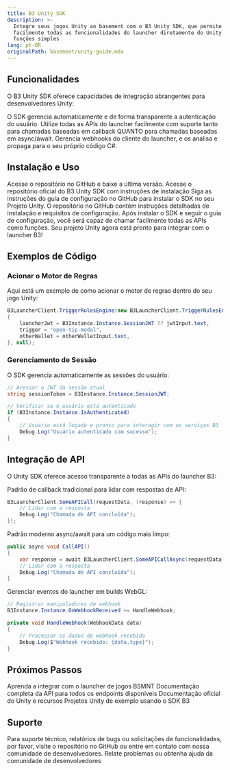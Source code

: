 ```yaml
---
title: B3 Unity SDK
description: >-
  Integre seus jogos Unity ao basement com o B3 Unity SDK, que permite acessar
  facilmente todas as funcionalidades do launcher diretamente do Unity como
  funções simples
lang: pt-BR
originalPath: basement/unity-guide.mdx
---
```

## Funcionalidades

O B3 Unity SDK oferece capacidades de integração abrangentes para desenvolvedores Unity:

<CardGroup cols={1}>
  <Card title="Gerenciamento de Sessão" icon="user-check">
    O SDK gerencia automaticamente e de forma transparente a autenticação do usuário.
  </Card>
  
  <Card title="APIs como Funções" icon="code">
    Utilize todas as APIs do launcher facilmente com suporte tanto para chamadas baseadas em callback QUANTO para chamadas baseadas em async/await.
  </Card>
  
  <Card title="Webhooks para WebGL" icon="webhook">
    Gerencia webhooks do cliente do launcher, e os analisa e propaga para o seu próprio código C#.
  </Card>
</CardGroup>

## Instalação e Uso

<Steps>
<Step title="Baixe o SDK">
  Acesse o repositório no GitHub e baixe a última versão.
  
  <Card title="Obtenha o Unity SDK" icon="download" href="https://github.com/b3-fun/b3-unity-sdk" cta="Baixar do GitHub" horizontal>
    Acesse o repositório oficial do B3 Unity SDK com instruções de instalação
  </Card>
</Step>

<Step title="Instale no Projeto Unity">
  Siga as instruções do guia de configuração no GitHub para instalar o SDK no seu Projeto Unity.
  
  <Note>
  O repositório no GitHub contém instruções detalhadas de instalação e requisitos de configuração.
  </Note>
</Step>

<Step title="Inicialize o SDK">
  Após instalar o SDK e seguir o guia de configuração, você será capaz de chamar facilmente todas as APIs como funções.
  
  <Check>
  Seu projeto Unity agora está pronto para integrar com o launcher B3!
  </Check>
</Step>
</Steps>

## Exemplos de Código

### Acionar o Motor de Regras

Aqui está um exemplo de como acionar o motor de regras dentro do seu jogo Unity:

```csharp Unity C# Example
B3LauncherClient.TriggerRulesEngine(new B3LauncherClient.TriggerRulesEngineBody
{
    launcherJwt = B3Instance.Instance.SessionJWT ?? jwtInput.text,
    trigger = "open-tip-modal",
    otherWallet = otherWalletInput.text,
}, null);
```

### Gerenciamento de Sessão

O SDK gerencia automaticamente as sessões do usuário:

```csharp Session Example
// Acessar o JWT da sessão atual
string sessionToken = B3Instance.Instance.SessionJWT;

// Verificar se o usuário está autenticado
if (B3Instance.Instance.IsAuthenticated)
{
    // Usuário está logado e pronto para interagir com os serviços B3
    Debug.Log("Usuário autenticado com sucesso");
}
```

## Integração de API

O Unity SDK oferece acesso transparente a todas as APIs do launcher B3:

<AccordionGroup>
<Accordion title="Chamadas Baseadas em Callback">
  Padrão de callback tradicional para lidar com respostas de API:
  
  ```csharp
  B3LauncherClient.SomeAPICall(requestData, (response) => {
      // Lidar com a resposta
      Debug.Log("Chamada de API concluída");
  });
  ```
</Accordion>

<Accordion title="Chamadas Async/Await">
  Padrão moderno async/await para um código mais limpo:
  
  ```csharp
  public async void CallAPI()
  {
      var response = await B3LauncherClient.SomeAPICallAsync(requestData);
      // Lidar com a resposta
      Debug.Log("Chamada de API concluída");
  }
  ```
</Accordion>

<Accordion title="Webhooks WebGL">
  Gerenciar eventos do launcher em builds WebGL:
  
  ```csharp
  // Registrar manipuladores de webhook
  B3Instance.Instance.OnWebhookReceived += HandleWebhook;
  
  private void HandleWebhook(WebhookData data)
  {
      // Processar os dados do webhook recebido
      Debug.Log($"Webhook recebido: {data.type}");
  }
  ```
</Accordion>
</AccordionGroup>

## Próximos Passos

<CardGroup cols={2}>
  <Card title="Guia do Game Launcher" icon="rocket" href="/basement/game-launcher">
    Aprenda a integrar com o launcher de jogos BSMNT
  </Card>
  
  <Card title="Documentação da API BSMNT" icon="book" href="https://docs.basement.fun/api">
    Documentação completa da API para todos os endpoints disponíveis
  </Card>
  
  <Card title="Documentação do Unity" icon="external-link" href="https://docs.unity3d.com/">
    Documentação oficial do Unity e recursos
  </Card>
  
  <Card title="Projetos Exemplo" icon="folder" href="https://github.com/b3-fun/unity-examples">
    Projetos Unity de exemplo usando o SDK B3
  </Card>
</CardGroup>

## Suporte

<Info>
Para suporte técnico, relatórios de bugs ou solicitações de funcionalidades, por favor, visite o repositório no GitHub ou entre em contato com nossa comunidade de desenvolvedores.
</Info>

<Card title="Obtenha Suporte do Unity SDK" icon="help-circle" href="https://github.com/b3-fun/b3-unity-sdk/issues" cta="Issues no GitHub" horizontal>
  Relate problemas ou obtenha ajuda da comunidade de desenvolvedores
</Card>

